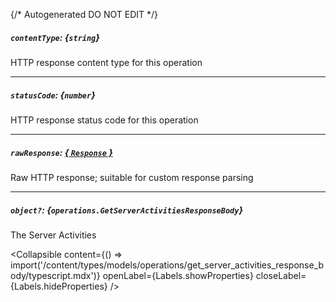 {/* Autogenerated DO NOT EDIT  */}

##### `contentType`: *{`string`}*
HTTP response content type for this operation

---
##### `statusCode`: *{`number`}*
HTTP response status code for this operation

---
##### `rawResponse`: [*{ `Response` }*](https://developer.mozilla.org/en-US/docs/Web/API/Response)
Raw HTTP response; suitable for custom response parsing

---
##### `object?`: *{`operations.GetServerActivitiesResponseBody`}*
The Server Activities

<Collapsible content={() => import('/content/types/models/operations/get_server_activities_response_body/typescript.mdx')} openLabel={Labels.showProperties} closeLabel={Labels.hideProperties} />



